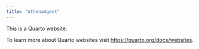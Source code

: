 ```yaml
---
title: "AthenaAgent"
---
```


This is a Quarto website.

To learn more about Quarto websites visit <https://quarto.org/docs/websites>.
